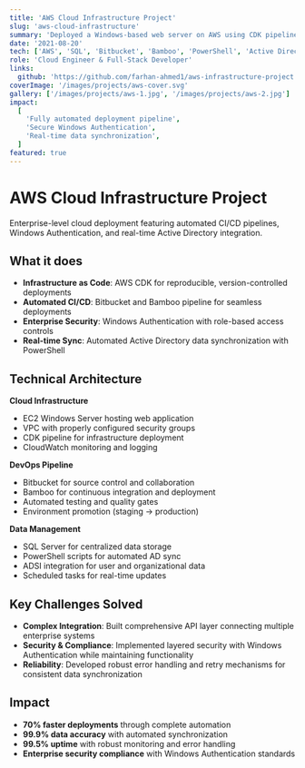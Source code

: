 ```yaml
---
title: 'AWS Cloud Infrastructure Project'
slug: 'aws-cloud-infrastructure'
summary: 'Deployed a Windows-based web server on AWS using CDK pipeline with seamless integration of Bitbucket and Bamboo for CI/CD.'
date: '2021-08-20'
tech: ['AWS', 'SQL', 'Bitbucket', 'Bamboo', 'PowerShell', 'Active Directory', 'CDK']
role: 'Cloud Engineer & Full-Stack Developer'
links:
  github: 'https://github.com/farhan-ahmed1/aws-infrastructure-project'
coverImage: '/images/projects/aws-cover.svg'
gallery: ['/images/projects/aws-1.jpg', '/images/projects/aws-2.jpg']
impact:
  [
    'Fully automated deployment pipeline',
    'Secure Windows Authentication',
    'Real-time data synchronization',
  ]
featured: true
---
```


# AWS Cloud Infrastructure Project

Enterprise-level cloud deployment featuring automated CI/CD pipelines, Windows Authentication, and real-time Active Directory integration.

## What it does

- **Infrastructure as Code**: AWS CDK for reproducible, version-controlled deployments
- **Automated CI/CD**: Bitbucket and Bamboo pipeline for seamless deployments
- **Enterprise Security**: Windows Authentication with role-based access controls
- **Real-time Sync**: Automated Active Directory data synchronization with PowerShell

## Technical Architecture

**Cloud Infrastructure**
- EC2 Windows Server hosting web application
- VPC with properly configured security groups
- CDK pipeline for infrastructure deployment
- CloudWatch monitoring and logging

**DevOps Pipeline**
- Bitbucket for source control and collaboration
- Bamboo for continuous integration and deployment
- Automated testing and quality gates
- Environment promotion (staging → production)

**Data Management**
- SQL Server for centralized data storage
- PowerShell scripts for automated AD sync
- ADSI integration for user and organizational data
- Scheduled tasks for real-time updates

## Key Challenges Solved

- **Complex Integration**: Built comprehensive API layer connecting multiple enterprise systems
- **Security & Compliance**: Implemented layered security with Windows Authentication while maintaining functionality
- **Reliability**: Developed robust error handling and retry mechanisms for consistent data synchronization

## Impact

- **70% faster deployments** through complete automation
- **99.9% data accuracy** with automated synchronization
- **99.5% uptime** with robust monitoring and error handling
- **Enterprise security compliance** with Windows Authentication standards
